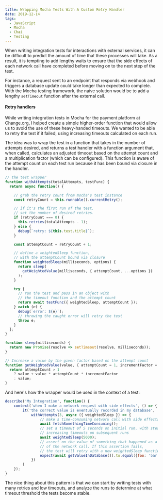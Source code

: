 ```yaml
---
title: Wrapping Mocha Tests With A Custom Retry Handler
date: 2019-12-14
tags:
  - JavaScript
  - Mocha
  - Chai
  - Testing
---
```


When writing integration tests for interactions with external services, it can be difficult to predict the amount of time that these processes will take. As a result, it is tempting to add lengthy waits to ensure that the side effects of each network call have completed before moving on to the next step of the test.

For instance, a request sent to an endpoint that responds via webhook and triggers a database update could take longer than expected to complete. With the Mocha testing framework, the naive solution would be to add a lengthy `setTimeout` function after the external call.

#### Retry handlers

While writing integration tests in Mocha for the payment platform at Change.org, I helped create a simple higher-order function that would allow us to avoid the use of these heavy-handed timeouts. We wanted to be able to retry the test if it failed, using increasing timeouts calculated on each run.

The idea was to wrap the test in a function that takes in the number of attempts desired, and returns a test handler with a function argument that, when called, calculates an adjusted timeout based on the attempt count and a multiplication factor (which can be configured). This function is aware of the attempt count on each test run because it has been bound via closure in the handler.

```js:title=test_utils.js
// the test wrapper
function withAttempts(totalAttempts, testFunc) {
  return async function() {

    // grab the retry count from mocha's test instance
    const retryCount = this.runnable().currentRetry();

    // if it's the first run of the test, 
    // set the number of desired retries.
    if (retryCount === 0) {
      this.retries(totalAttempts - 1);
    } else {
      debug(`retry: ${this.test.title}`);
    }

    const attemptCount = retryCount + 1;

    // define a weightedSleep function, 
    // with the attemptCount bound via closure
    function weightedSleep(milliseconds, options) {
      return sleep(
        getWeightedValue(milliseconds, { attemptCount, ...options })
      );
    }

    try {
      // run the test and pass in an object with 
      // the timeout function and the attempt count
      return await testFunc({ weightedSleep, attemptCount });
    } catch (e) {
      debug(`error: ${e}`);
      // throwing the caught error will retry the test
      throw e;
    }
  };
}

function sleep(milliseconds) {
  return new Promise(resolve => setTimeout(resolve, milliseconds));
}

// Increase a value by the given factor based on the attempt count
function getWeightedValue(value, { attemptCount = 1, incrementFactor = 0.5 }) {
  return attemptCount > 1
    ? value + value * attemptCount * incrementFactor
    : value;
}
```

And here's how the wrapper would be used in the context of a test:

```js:title=my_integration.test.js
describe('My Integration', function() {
    context('when I make a network request with side effects', () => {
        it('the correct value is eventually recorded in my database', 
            withAttempts(3, async ({ weightedSleep }) => {
                // make a time-consuming network call with side effects
                await fetchSomethingTimeConsuming();
                // set a timeout of 5 seconds on initial run, with steadily
                // increasing timeouts on subsequent runs
                await weightedSleep(5000);
                // assert on the value of something that happened as a side effect
                // of the network call. If this assertion fails,
                // the test will retry with a new weightedSleep function
                expect(await getValueInDatabase()).to.equal({foo: 'bar'})
            })
        )
    });
}
```

The nice thing about this pattern is that we can start by writing tests with many retries and low timeouts, and analyze the runs to determine at what timeout threshold the tests become stable.
